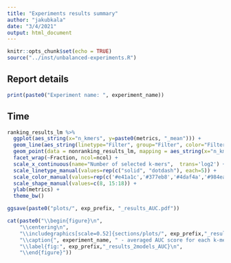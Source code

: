```yaml
---
title: "Experiments results summary"
author: "jakubkala"
date: "3/4/2021"
output: html_document
---
```


```r
knitr::opts_chunk$set(echo = TRUE)
source("../inst/unbalanced-experiments.R")
```

## Report details

```r
print(paste0("Experiment name: ", experiment_name))
```

## Time
```r
ranking_results_lm %>%
  ggplot(aes_string(x="n_kmers", y=paste0(metrics, "_mean"))) +
  geom_line(aes_string(linetype="Filter", group="Filter", color="Filter"), size = 1) +
  geom_point(data = nonranking_results_lm, mapping = aes_string(x="n_kmers", y=paste0(metrics, "_mean"), shape="Filter"), size=4) +
  facet_wrap(~Fraction, ncol=ncol) +
  scale_x_continuous(name="Number of selected k-mers",  trans='log2') +
  scale_linetype_manual(values=rep(c("solid", "dotdash"), each=5)) +
  scale_color_manual(values=rep(c('#e41a1c','#377eb8','#4daf4a','#984ea3','#ff7f00'), 3)) +
  scale_shape_manual(values=c(8, 15:18)) + 
  ylab(metrics) +
  theme_bw()

ggsave(paste0("plots/", exp_prefix, "_results_AUC.pdf"))

cat(paste0("\\begin{figure}\n",
    "\\centering\n",
    "\\includegraphics[scale=0.52]{sections/plots/", exp_prefix,"_results_2models_AUC.pdf}\n",
    "\\caption{", experiment_name, " - averaged AUC score for each k-mer filtering method presented for regularized logistic regression. For nonranking methods, number of selected k-mers is averaged over all experiment iterations.}\n",
    "\\label{fig:", exp_prefix,"_results_2models_AUC}\n",
    "\\end{figure}"))
```
